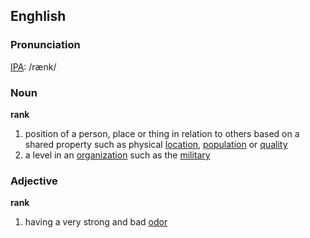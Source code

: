 ==Enghlish==
===Pronunciation===
[[IPA]]: /rænk/
===Noun===
'''rank'''
#position of a person, place or thing in relation to others based on a shared property such as physical [[location]], [[population]] or [[quality]]
#a level in an [[organization]] such as the [[military]]

===Adjective===
'''rank'''
#having a very strong and bad [[odor]]